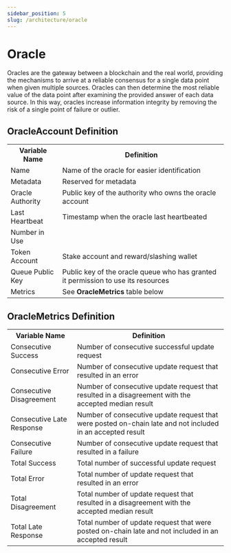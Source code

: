```yaml
---
sidebar_position: 5
slug: /architecture/oracle
---
```


# Oracle

Oracles are the gateway between a blockchain and the real world, providing the mechanisms to arrive at a reliable consensus for a single data point when given multiple sources. Oracles can then determine the most reliable value of the data point after examining the provided answer of each data source. In this way, oracles increase information integrity by removing the risk of a single point of failure or outlier.

## OracleAccount Definition

<table>
  <tr>
    <th>Variable Name</th>
    <th>Definition</th>
  </tr>
  <tr>
    <td>Name</td>
    <td>Name of the oracle for easier identification</td>
  </tr>
  <tr>
    <td>Metadata</td>
    <td>Reserved for metadata</td>
  </tr>
  <tr>
    <td>Oracle Authority</td>
    <td>Public key of the authority who owns the oracle account</td>
  </tr>
  <tr>
    <td>Last Heartbeat</td>
    <td>Timestamp when the oracle last heartbeated</td>
  </tr>
  <tr>
    <td>Number in Use</td>
    <td></td>
  </tr>
  <tr>
    <td>Token Account</td>
    <td>Stake account and reward/slashing wallet</td>
  </tr>
  <tr>
    <td>Queue Public Key</td>
    <td>
      Public key of the oracle queue who has granted it permission to use its
      resources
    </td>
  </tr>
  <tr>
    <td>Metrics</td>
    <td>
      See <b>OracleMetrics</b> table below
    </td>
  </tr>
</table>

## OracleMetrics Definition

<table>
  <tr>
    <th>Variable Name</th>
    <th>Definition</th>
  </tr>
  <tr>
    <td>Consecutive Success</td>
    <td>Number of consecutive successful update request</td>
  </tr>
  <tr>
    <td>Consecutive Error</td>
    <td>Number of consecutive update request that resulted in an error</td>
  </tr>
  <tr>
    <td>Consecutive Disagreement</td>
    <td>
      Number of consecutive update request that resulted in a disagreement with
      the accepted median result
    </td>
  </tr>
  <tr>
    <td>Consecutive Late Response</td>
    <td>
      Number of consecutive update request that were posted on-chain late and
      not included in an accepted result
    </td>
  </tr>
  <tr>
    <td>Consecutive Failure</td>
    <td>Number of consecutive update request that resulted in a failure</td>
  </tr>
  <tr>
    <td>Total Success</td>
    <td>Total number of successful update request</td>
  </tr>
  <tr>
    <td>Total Error</td>
    <td>Total number of update request that resulted in an error</td>
  </tr>
  <tr>
    <td>Total Disagreement</td>
    <td>
      Total number of update request that resulted in a disagreement with the
      accepted median result
    </td>
  </tr>
  <tr>
    <td>Total Late Response</td>
    <td>
      Total number of update request that were posted on-chain late and not
      included in an accepted result
    </td>
  </tr>
</table>
